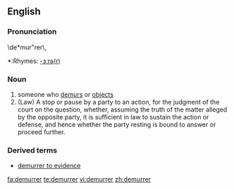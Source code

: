 ==English==
===Pronunciation===
\de*mur"rer\,
*:Rhymes: [[Rhymes:English:-ɜːrə(r)|-ɜːrə(r)]]
===Noun===
{{en-noun}}
# someone who [[demur]]s or [[object]]s
# (Law) A stop or pause by a party to an action, for the judgment of the court on the question, whether, assuming the truth of the matter alleged by the opposite party, it is sufficient in law to sustain the action or defense, and hence whether the party resting is bound to answer or proceed further.
===Derived terms===
*[[demurrer to evidence]]

[[fa:demurrer]]
[[te:demurrer]]
[[vi:demurrer]]
[[zh:demurrer]]